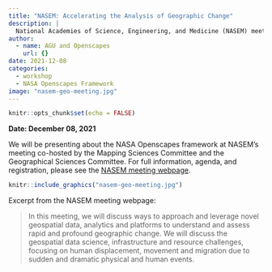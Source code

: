 ```yaml
---
title: "NASEM: Accelerating the Analysis of Geographic Change"
description: |
  National Academies of Science, Engineering, and Medicine (NASEM) meeting co-hosted by the Mapping Sciences Committee and the Geographical Sciences Committee. 
author:
  - name: AGU and Openscapes
    url: {}
date: 2021-12-08
categories: 
  - workshop
  - NASA Openscapes Framework
image: "nasem-geo-meeting.jpg"
---
```



```r
knitr::opts_chunk$set(echo = FALSE)
```

**Date: December 08, 2021**\

We will be presenting about the NASA Openscapes framework at NASEM's meeting co-hosted by the Mapping Sciences Committee and the Geographical Sciences Committee. For full information, agenda, and registration, please see the [NASEM meeting webpage](https://www.nationalacademies.org/event/12-08-2021/accelerating-the-analysis-of-geographic-change). 

```r
knitr::include_graphics("nasem-geo-meeting.jpg")  
```

Excerpt from the NASEM meeting webpage: 

> In this meeting, we will discuss ways to approach and leverage novel geospatial data, analytics and platforms to understand and assess rapid and profound geographic change. We will discuss the geospatial data science, infrastructure and resource challenges, focusing on human displacement, movement and migration due to sudden and dramatic physical and human events.
